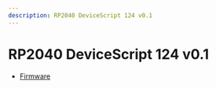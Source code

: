 ```yaml
---
description: RP2040 DeviceScript 124 v0.1
---
```

# RP2040 DeviceScript 124 v0.1



- [Firmware](https://github.com/microsoft/jacdac-pico/releases/latest/download/devicescript-rp2040-msr124.uf2)
